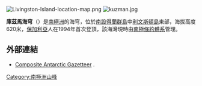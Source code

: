 {{no footnotes|time=2013-10-29T04:05:12+00:00}}
[[Image:Livingston-Island-location-map.png|thumb]]
[[Image:kuzman.jpg|thumb]]

'''庫茲馬海穹'''（{{lang-en|Kuzman Knoll}}）是[[南極洲|南極洲]]的海穹，位於[[南設得蘭群島|南設得蘭群島]]中[[利文斯頓島|利文斯頓島]]東部，海拔高度620米，[[保加利亞|保加利亞]]人在1994年首次登頂，該海灣現時由[[南極條約體系|南極條約體系]]管理。

{{coord|62|38|09.8|S|60|09|42.4|W|display=title}}

==外部連結==
*[http://data.aad.gov.au/aadc/gaz/scar/ Composite Antarctic Gazetteer] {{WebCite|url=https://www.webcitation.org/5ug2CfC7m?url=http://data.aad.gov.au/aadc/gaz/scar/ |date=20101202140255 |dateformat=iso }}.

{{Antarctica-geo-stub}}
[[Category:南極洲山峰|Category:南極洲山峰]]